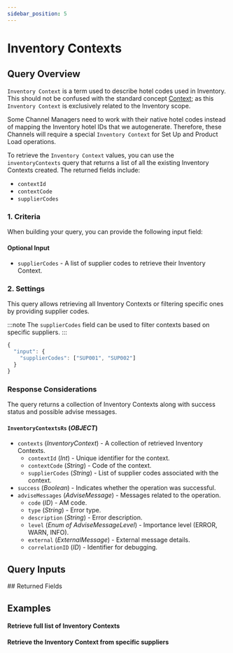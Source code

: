 ```yaml
---
sidebar_position: 5
---
```











































# Inventory Contexts

## Query Overview

`Inventory Context` is a term used to describe hotel codes used in Inventory. This should not be confused with the standard concept [Context](/docs/get-started/key-concepts#context); as this `Inventory Context` is exclusively related to the Inventory scope.

Some Channel Managers need to work with their native hotel codes instead of mapping the Inventory hotel IDs that we autogenerate. Therefore, these Channels will require a special `Inventory Context` for Set Up and Product Load operations.

To retrieve the `Inventory Context` values, you can use the `inventoryContexts` query that returns a list of all the existing Inventory Contexts created. The returned fields include:

* `contextId`
* `contextCode`
* `supplierCodes`

### 1. Criteria

When building your query, you can provide the following input field:

#### Optional Input
* `supplierCodes` - A list of supplier codes to retrieve their Inventory Context.

### 2. Settings

This query allows retrieving all Inventory Contexts or filtering specific ones by providing supplier codes.

:::note
The `supplierCodes` field can be used to filter contexts based on specific suppliers.
:::

```js
{
  "input": {
    "supplierCodes": ["SUP001", "SUP002"]
  }
}
```

### Response Considerations

The query returns a collection of Inventory Contexts along with success status and possible advise messages.

#### `InventoryContextsRs` (*OBJECT*)
* `contexts` (*InventoryContext*) - A collection of retrieved Inventory Contexts.
    * `contextId` (*Int*) - Unique identifier for the context.
    * `contextCode` (*String*) - Code of the context.
    * `supplierCodes` (*String*) - List of supplier codes associated with the context.
* `success` (*Boolean*) - Indicates whether the operation was successful.
* `adviseMessages` (*AdviseMessage*) - Messages related to the operation.
    * `code` (*ID*) - AM code.
    * `type` (*String*) - Error type.
    * `description` (*String*) - Error description.
    * `level` (*Enum of AdviseMessageLevel*) - Importance level (ERROR, WARN, INFO).
    * `external` (*ExternalMessage*) - External message details.
    * `correlationID` (*ID*) - Identifier for debugging.

## Query Inputs

<InventoryContextsFilterInput />
## Returned Fields

<InventoryContextsRs />


## Examples

#### Retrieve full list of Inventory Contexts

<GraphqlSample query={inventoryContextsQuery} variables={inventoryContextsVariables} />


#### Retrieve the Inventory Context from specific suppliers

<GraphqlSample query={inventoryContextsQuery} variables={inventoryContextsSuppliersVariables} />